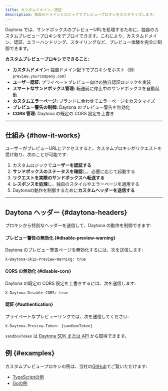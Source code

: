 ```yaml
---
title: カスタムドメイン／認証
description: 独自のドメインとロジックでプレビュープロキシをカスタマイズします。
---
```


Daytona では、サンドボックスのプレビューURLを処理するために、独自のカスタムプレビュープロキシをデプロイできます。これにより、カスタムドメイン、認証、エラーハンドリング、スタイリングなど、プレビュー体験を完全に制御できます。

**カスタムプレビュープロキシでできること:**

- **カスタムドメイン:** 独自ドメイン配下でプロキシをホスト（例: `preview.yourcompany.com`）
- **ユーザー認証:** プライベートプレビュー向けの独自認証ロジックを実装
- **スマートなサンドボックス管理:** 転送前に停止中のサンドボックスを自動起動
- **カスタムエラーページ:** ブランドに合わせてエラーページをカスタマイズ
- **プレビュー警告の制御:** Daytona のプレビュー警告を無効化
- **CORS 管理:** Daytona の既定の CORS 設定を上書き

---

## 仕組み {#how-it-works}

ユーザーがプレビューURLにアクセスすると、カスタムプロキシがリクエストを受け取り、次のことが可能です:

1. カスタムロジックで**ユーザーを認証する**
2. **サンドボックスのステータスを確認**し、必要に応じて起動する
3. **リクエストを実際のサンドボックスへ転送する**
4. **レスポンスを処理**し、独自のスタイルやエラーページを適用する
5. Daytonaの動作を制御するために**カスタムヘッダーを送信する**

---

## Daytona ヘッダー {#daytona-headers}

プロキシから特別なヘッダーを送信して、Daytona の動作を制御できます:

#### プレビュー警告の無効化 {#disable-preview-warning}

Daytona のプレビュー警告ページを無効化するには、次を送信します:

```
X-Daytona-Skip-Preview-Warning: true
```

#### CORS の無効化 {#disable-cors}

Daytona の既定の CORS 設定を上書きするには、次を送信します:

```
X-Daytona-Disable-CORS: true
```

#### 認証 {#authentication}

プライベートなプレビューリンクでは、次を送信してください:

```
X-Daytona-Preview-Token: {sandboxToken}
```

`sandboxToken` は [Daytona SDK または API](/docs/ja/preview-and-authentication) から取得できます。

## 例 {#examples}

カスタムプレビュープロキシの例は、当社の[GitHub](https://github.com/daytonaio/daytona-proxy-samples)でご覧いただけます:

- [TypeScriptの例](https://github.com/daytonaio/daytona-proxy-samples/tree/main/typescript)
- [Goの例](https://github.com/daytonaio/daytona-proxy-samples/tree/main/go)
